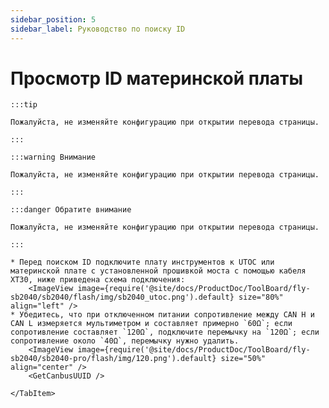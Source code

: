 ```yaml
---
sidebar_position: 5
sidebar_label: Руководство по поиску ID
---
```











# Просмотр ID материнской платы

    :::tip

    Пожалуйста, не изменяйте конфигурацию при открытии перевода страницы.

    :::

    :::warning Внимание

    Пожалуйста, не изменяйте конфигурацию при открытии перевода страницы.

    :::

    :::danger Обратите внимание

    Пожалуйста, не изменяйте конфигурацию при открытии перевода страницы.

    :::

<Tabs>
    <TabItem value="can" label="Получение UUID CANBus">

    * Перед поиском ID подключите плату инструментов к UTOC или материнской плате с установленной прошивкой моста с помощью кабеля XT30, ниже приведена схема подключения:
        <ImageView image={require('@site/docs/ProductDoc/ToolBoard/fly-sb2040/sb2040/flash/img/sb2040_utoc.png').default} size="80%" align="left" />
    * Убедитесь, что при отключенном питании сопротивление между CAN H и CAN L измеряется мультиметром и составляет примерно `60Ω`; если сопротивление составляет `120Ω`, подключите перемычку на `120Ω`; если сопротивление около `40Ω`, перемычку нужно удалить.
        <ImageView image={require('@site/docs/ProductDoc/ToolBoard/fly-sb2040/sb2040-pro/flash/img/120.png').default} size="50%" align="center" /> 
        <GetCanbusUUID />

    </TabItem>
</Tabs>